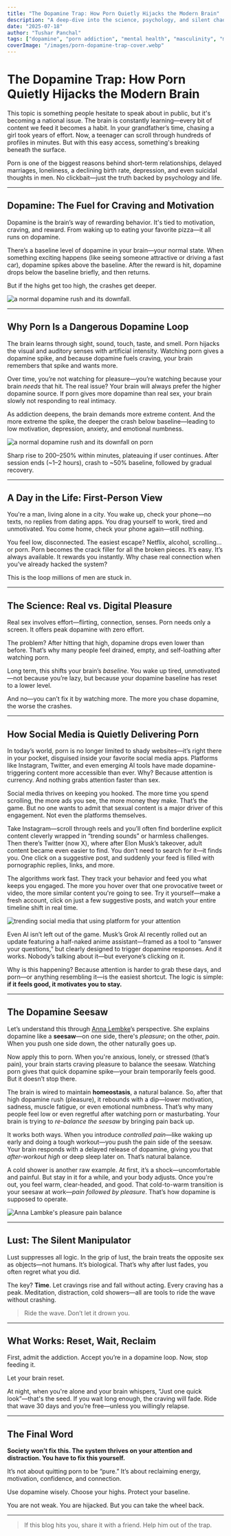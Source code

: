 ```yaml
---
title: "The Dopamine Trap: How Porn Quietly Hijacks the Modern Brain"
description: "A deep-dive into the science, psychology, and silent chaos of porn addiction in the dopamine-driven digital world."
date: "2025-07-18"
author: "Tushar Panchal"
tags: ["dopamine", "porn addiction", "mental health", "masculinity", "modern society", "spirituality"]
coverImage: "/images/porn-dopamine-trap-cover.webp"
---
```


# The Dopamine Trap: How Porn Quietly Hijacks the Modern Brain

This topic is something people hesitate to speak about in public, but it's becoming a national issue. The brain is constantly learning—every bit of content we feed it becomes a habit. In your grandfather’s time, chasing a girl took years of effort. Now, a teenager can scroll through hundreds of profiles in minutes. But with this easy access, something's breaking beneath the surface.

Porn is one of the biggest reasons behind short-term relationships, delayed marriages, loneliness, a declining birth rate, depression, and even suicidal thoughts in men. No clickbait—just the truth backed by psychology and life.


---

## Dopamine: The Fuel for Craving and Motivation

Dopamine is the brain’s way of rewarding behavior. It's tied to motivation, craving, and reward. From waking up to eating your favorite pizza—it all runs on dopamine.

There’s a baseline level of dopamine in your brain—your normal state. When something exciting happens (like seeing someone attractive or driving a fast car), dopamine spikes above the baseline. After the reward is hit, dopamine drops below the baseline briefly, and then returns.

But if the highs get too high, the crashes get deeper.

<Image
  src="/images/dopamine-graph.webp"
  alt="a normal dopamine rush and its downfall."
  width={800}
  height={400}
  className="rounded-xl my-6 mx-auto shadow-lg"
/>

---

## Why Porn Is a Dangerous Dopamine Loop

The brain learns through sight, sound, touch, taste, and smell. Porn hijacks the visual and auditory senses with artificial intensity. Watching porn gives a dopamine spike, and because dopamine fuels craving, your brain remembers that spike and wants more.

Over time, you’re not watching for pleasure—you’re watching because your brain *needs* that hit. The real issue? Your brain will always prefer the higher dopamine source. If porn gives more dopamine than real sex, your brain slowly not responding to real intimacy.

As addiction deepens, the brain demands more extreme content. And the more extreme the spike, the deeper the crash below baseline—leading to low motivation, depression, anxiety, and emotional numbness.


<Image
  src="/images/dopamine-graph-on-porn.webp"
  alt="a normal dopamine rush and its downfall on porn"
  width={800}
  height={400}
  className="rounded-xl my-6 mx-auto shadow-lg"
/>

Sharp rise to 200–250% within minutes, plateauing if user continues. After session ends (~1–2 hours), crash to ~50% baseline, followed by gradual recovery.

---

## A Day in the Life: First-Person View

You're a man, living alone in a city. You wake up, check your phone—no texts, no replies from dating apps. You drag yourself to work, tired and unmotivated. You come home, check your phone again—still nothing.

You feel low, disconnected. The easiest escape? Netflix, alcohol, scrolling... or porn. Porn becomes the crack filler for all the broken pieces. It’s easy. It’s always available. It rewards you instantly. Why chase real connection when you’ve already hacked the system?

This is the loop millions of men are stuck in.

---

## The Science: Real vs. Digital Pleasure

Real sex involves effort—flirting, connection, senses. Porn needs only a screen. It offers peak dopamine with zero effort.

The problem? After hitting that high, dopamine drops even lower than before. That’s why many people feel drained, empty, and self-loathing after watching porn.

Long term, this shifts your brain’s *baseline*. You wake up tired, unmotivated—not because you’re lazy, but because your dopamine baseline has reset to a lower level.

And no—you can’t fix it by watching more. The more you chase dopamine, the worse the crashes.

---

## How Social Media is Quietly Delivering Porn 

In today’s world, porn is no longer limited to shady websites—it’s right there in your pocket, disguised inside your favorite social media apps. Platforms like Instagram, Twitter, and even emerging AI tools have made dopamine-triggering content more accessible than ever. Why? Because attention is currency. And nothing grabs attention faster than sex.

Social media thrives on keeping you hooked. The more time you spend scrolling, the more ads you see, the more money they make. That’s the game. But no one wants to admit that sexual content is a major driver of this engagement. Not even the platforms themselves.

Take Instagram—scroll through reels and you’ll often find borderline explicit content cleverly wrapped in “trending sounds” or harmless challenges. Then there’s Twitter (now X), where after Elon Musk’s takeover, adult content became even easier to find. You don’t need to search for it—it finds you. One click on a suggestive post, and suddenly your feed is filled with pornographic replies, links, and more.

The algorithms work fast. They track your behavior and feed you what keeps you engaged. The more you hover over that one provocative tweet or video, the more similar content you're going to see. Try it yourself—make a fresh account, click on just a few suggestive posts, and watch your entire timeline shift in real time.

<Image
  src="/images/socialmedia.webp"
  alt="trending social media that using platform for your attention"
  width={800}
  height={400}
  className="rounded-xl my-6 mx-auto shadow-lg"
/>

Even AI isn’t left out of the game. Musk’s Grok AI recently rolled out an update featuring a half-naked anime assistant—framed as a tool to “answer your questions,” but clearly designed to trigger dopamine responses. And it works. Nobody’s talking about it—but everyone’s clicking on it.

Why is this happening? Because attention is harder to grab these days, and porn—or anything resembling it—is the easiest shortcut. The logic is simple: **if it feels good, it motivates you to stay.**

---

## The Dopamine Seesaw

Let’s understand this through [Anna Lembke](https://amzn.to/4eXeMm5)’s perspective. She explains dopamine like a **seesaw**—on one side, there's _pleasure_; on the other, _pain_. When you push one side down, the other naturally goes up.

Now apply this to porn. When you're anxious, lonely, or stressed (that’s pain), your brain starts craving pleasure to balance the seesaw. Watching porn gives that quick dopamine spike—your brain temporarily feels good. But it doesn’t stop there.

The brain is wired to maintain **homeostasis**, a natural balance. So, after that high dopamine rush (pleasure), it rebounds with a dip—lower motivation, sadness, muscle fatigue, or even emotional numbness. That’s why many people feel low or even regretful after watching porn or masturbating. Your brain is trying to _re-balance the seesaw_ by bringing pain back up.

It works both ways. When you introduce _controlled pain_—like waking up early and doing a tough workout—you push the pain side of the seesaw. Your brain responds with a delayed release of dopamine, giving you that _after-workout high_ or deep sleep later on. That’s natural balance.

A cold shower is another raw example. At first, it’s a shock—uncomfortable and painful. But stay in it for a while, and your body adjusts. Once you're out, you feel warm, clear-headed, and good. That cold-to-warm transition is your seesaw at work—_pain followed by pleasure_. That’s how dopamine is supposed to operate.

<Image
  src="/images/dopamine-seesaw.webp"
  alt="Anna Lambke's pleasure pain balance"
  width={800}
  height={400}
  className="rounded-xl my-6 mx-auto shadow-lg"
/>

---

## Lust: The Silent Manipulator

Lust suppresses all logic. In the grip of lust, the brain treats the opposite sex as objects—not humans. It’s biological. That’s why after lust fades, you often regret what you did.

The key? **Time**. Let cravings rise and fall without acting. Every craving has a peak. Meditation, distraction, cold showers—all are tools to ride the wave without crashing.

> Ride the wave. Don’t let it drown you.
---

## What Works: Reset, Wait, Reclaim

First, admit the addiction. Accept you’re in a dopamine loop. Now, stop feeding it.

Let your brain reset.

At night, when you're alone and your brain whispers, “Just one quick look”—that's the seed. If you wait long enough, the craving will fade. Ride that wave 30 days and you’re free—unless you willingly relapse.

---

## The Final Word

**Society won’t fix this. The system thrives on your attention and distraction. You have to fix this yourself.**

It’s not about quitting porn to be “pure.” It’s about reclaiming energy, motivation, confidence, and connection.

Use dopamine wisely. Choose your highs. Protect your baseline.

You are not weak. You are hijacked. But you can take the wheel back.

---


> If this blog hits you, share it with a friend. Help him out of the trap.
